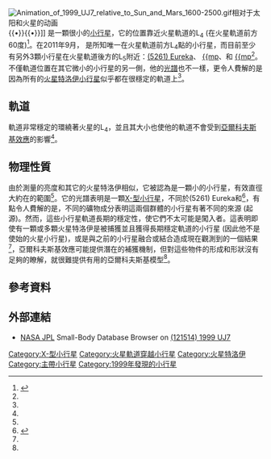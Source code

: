 {{DISPLAYTITLE:(121514) 1999 UJ<sub>7</sub>}}
{{Infobox planet
|width = 25em
|name = {{mp|(121514) 1999 UJ|7}}
|symbol = 
|background = #FFFFC0
|image = 
|caption = 
|discovery_ref = <ref name=JPL/>
|discoverer = [[林肯近地小行星研究小組|林肯近地小行星研究小組]]於1999年10月30日
|discovered = 
|discovery_site =[[新墨西哥|新墨西哥]][[索科洛|索科洛]]
|mp_name = 
|mp_category = {{mpcat|Martian L4|125}}
|alt_names = 2002 AC180<ref name=JPL/>
|orbit_ref =<ref name=JPL>[http://www.jpl.nasa.gov/ NASA JPL] {{Wayback|url=http://www.jpl.nasa.gov/ |date=20070922202852 }} Small-Body Database Browser on [http://ssd.jpl.nasa.gov/sbdb.cgi?sstr=121514 (121514) 1999 UJ7] {{Wayback|url=http://ssd.jpl.nasa.gov/sbdb.cgi?sstr=121514 |date=20210723041842 }}</ref>
|epoch = 2455800.5 (2011-Aug-27.0)
|aphelion = 1.5841307 [[天文單位|AU]]
|perihelion = 1.4647585AU
|semimajor = 1.5244446 AU
|eccentricity = 0.0391527
|period = 687.4892520 [[日|d]]<br>1.88 [[年|yr]]
|avg_speed = 
|inclination = 16.74985[[度|°]]
|asc_node = 347.40133°
|mean_anomaly = 112.2863°
|arg_peri = 48.17657°
|satellites = 
|dimensions = ～1 公里<ref name=dynamics/>
|mass = 
|density = 
|surface_grav = 
|escape_velocity = 
|sidereal_day = 
|axial_tilt = 
|pole_ecliptic_lat = 
|pole_ecliptic_lon = 
|albedo = 
|temp_name1 = 
|mean_temp_1 = 
|max_temp_1 = 
|temp_name2 = 
|max_temp_2 = 
|spectral_type = [[X-型小行星|X]]<ref name=spectroscopy/>
|abs_magnitude = 16.9<ref name=JPL/>
}}
[[File:Animation_of_1999_UJ7_relative_to_Sun_and_Mars_1600-2500.gif|thumb]]相对于太阳和火星的动画<br>{{legend2| Yellow |太阳}}{{•}}{{legend2| magenta |1999 UJ7}}{{•}}{{legend2| lime |火星}}]]
'''{{mp|(121514) 1999 UJ|7}}''' 是一顆很小的[[小行星|小行星]]，它的位置靠近火星軌道的L<sub>4</sub> (在火星軌道前方60度)<ref name=dynamics>{{Cite journal|title=Dynamics of Mars Trojans|first=H.|last=Scholl|coauthors=Marzari, F.; and Tricarico, P.|date=June 2005|journal=[[Icarus_(journal)|Icarus]]|volume=175|issue=2|pages=397–408|doi=10.1016/j.icarus.January+1,+20058|url=http://www.oca.eu/michel/PubliGroupe/Scholletal2005Icarus175.pdf|author=|access-date=2013-04-27|archive-url=https://web.archive.org/web/20120216010052/http://www.oca.eu/michel/PubliGroupe/Scholletal2005Icarus175.pdf|archive-date=2012-02-16|dead-url=yes}}</ref>。在2011年9月，{{mp|(121514) 1999 UJ|7}} 是所知唯一在火星軌道前方L<sub>4</sub>點的小行星，而目前至少有另外3顆小行星在火星軌道後方的L<sub>5</sub>附近：[[小行星5262|(5261) Eureka]]、 [[小行星101429|{{mp]]、和 [[小行星311999|{{mp]]<ref name=dynamics/>。{{mp|(121514) 1999 UJ|7}}不僅軌道位置在其它微小的小行星的另一側，他的[[光譜|光譜]]也不一樣，更令人費解的是因為所有的[[火星特洛伊|火星]][[特洛伊小行星|特洛伊]][[小行星|小行星]]似乎都在很穩定的軌道上<ref name=spectroscopy/>。

==  軌道 ==
{{mp|(121514) 1999 UJ|7}}軌道非常穩定的環繞著火星的L<sub>4</sub>，並且其大小也使他的軌道不會受到[[亞爾科夫斯基效應|亞爾科夫斯基效應]]的影響<ref name=dynamics/>。

== 物理性質 ==
由於測量{{mp|(121514) 1999 UJ|7}}的亮度和其它的火星特洛伊相似，它被認為是一顆小的小行星，有效直徑大約在{{Convert|1|km|sp=us}}的範圍<ref name=dynamics/>。它的光譜表明是一顆[[X-型小行星|X-型小行星]]，不同於(5261) Eureka和{{mp|1998 VF|31}}<ref name=spectroscopy>{{Cite journal|title=Spectroscopy and photometry of Mars Trojans|last=Rivkin|first=A. S.|coauthors=Binzel, R. P.; Howell, E. S.; Bus, S. J.; and Grier, J. A.|date=October 2003|journal=[[Icarus_(journal)|Icarus]]|volume=165|issue=2|pages=349–354|doi=10.1016/S0019-1035(03)00211-2|bibcode=2003Icar..165..349R}}</ref>，有點令人費解的是，不同的礦物成分表明這兩個群體的小行星有著不同的來源 (起源)。然而，這些小行星軌道長期的穩定性，使它們不太可能是闖入者。這表明即使有一顆或多顆火星特洛伊是被捕獲並且獲得長期穩定軌道的小行星 (因此他不是使始的火星小行星)，或是與之前的小行星融合或結合造成現在觀測到的一個結果<ref name=spectroscopy/>，亞爾科夫斯基效應可能提供潛在的補獲機制，但對這些物件的形成和形狀沒有足夠的瞭解，就很難提供有用的亞爾科夫斯基模型<ref name=spectroscopy/>。

== 參考資料 ==
{{Reflist}}

== 外部連結 ==
* [http://www.jpl.nasa.gov/ NASA JPL]{{Wayback|url=http://www.jpl.nasa.gov/ |date=20070922202852 }} Small-Body Database Browser on [http://ssd.jpl.nasa.gov/sbdb.cgi?sstr=121514 (121514) 1999 UJ7] {{Wayback|url=http://ssd.jpl.nasa.gov/sbdb.cgi?sstr=121514 |date=20210723041842 }}
{{火星}}
{{portal bar|火星}}

{{DEFAULTSORT:1999 UJ7}}
[[Category:X-型小行星|Category:X-型小行星]]
[[Category:火星軌道穿越小行星|Category:火星軌道穿越小行星]]
[[Category:火星特洛伊|Category:火星特洛伊]]
[[Category:主帶小行星|Category:主帶小行星]]
[[Category:1999年發現的小行星|Category:1999年發現的小行星]]
